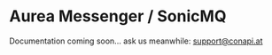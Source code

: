 # Aurea Messenger / SonicMQ

Documentation coming soon... ask us meanwhile: [support@conapi.at](mailto:support@conapi.at)

